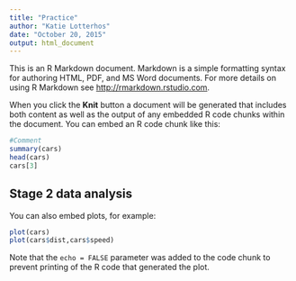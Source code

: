 ```yaml
---
title: "Practice"
author: "Katie Lotterhos"
date: "October 20, 2015"
output: html_document
---
```


This is an R Markdown document. Markdown is a simple formatting syntax for authoring HTML, PDF, and MS Word documents. For more details on using R Markdown see <http://rmarkdown.rstudio.com>.

When you click the **Knit** button a document will be generated that includes both content as well as the output of any embedded R code chunks within the document. You can embed an R code chunk like this:

```r
#Comment
summary(cars)
head(cars)
cars[3]
```

## Stage 2 data analysis

You can also embed plots, for example:

```r
plot(cars)
plot(cars$dist,cars$speed)
```

Note that the `echo = FALSE` parameter was added to the code chunk to prevent printing of the R code that generated the plot.
